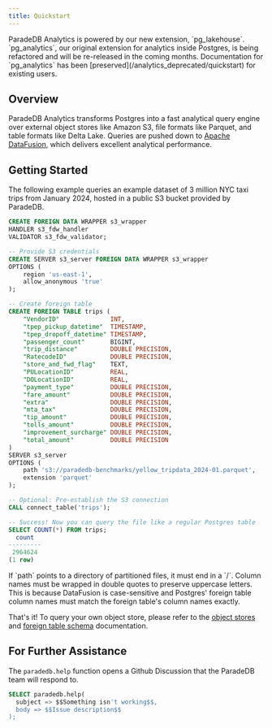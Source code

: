 ```yaml
---
title: Quickstart
---
```


<Note>
  ParadeDB Analytics is powered by our new extension, `pg_lakehouse`.
  `pg_analytics`, our original extension for analytics inside Postgres, is being
  refactored and will be re-released in the coming months. Documentation for
  `pg_analytics` has been [preserved](/analytics_deprecated/quickstart) for
  existing users.
</Note>

## Overview

ParadeDB Analytics transforms Postgres into a fast analytical query engine over external object stores like Amazon S3, file
formats like Parquet, and table formats like Delta Lake. Queries are pushed down to [Apache DataFusion](https://github.com/apache/datafusion), which
delivers excellent analytical performance.

## Getting Started

The following example queries an example dataset of 3 million NYC taxi trips from January 2024, hosted in a
public S3 bucket provided by ParadeDB.

```sql
CREATE FOREIGN DATA WRAPPER s3_wrapper
HANDLER s3_fdw_handler
VALIDATOR s3_fdw_validator;

-- Provide S3 credentials
CREATE SERVER s3_server FOREIGN DATA WRAPPER s3_wrapper
OPTIONS (
    region 'us-east-1',
    allow_anonymous 'true'
);

-- Create foreign table
CREATE FOREIGN TABLE trips (
    "VendorID"              INT,
    "tpep_pickup_datetime"  TIMESTAMP,
    "tpep_dropoff_datetime" TIMESTAMP,
    "passenger_count"       BIGINT,
    "trip_distance"         DOUBLE PRECISION,
    "RatecodeID"            DOUBLE PRECISION,
    "store_and_fwd_flag"    TEXT,
    "PULocationID"          REAL,
    "DOLocationID"          REAL,
    "payment_type"          DOUBLE PRECISION,
    "fare_amount"           DOUBLE PRECISION,
    "extra"                 DOUBLE PRECISION,
    "mta_tax"               DOUBLE PRECISION,
    "tip_amount"            DOUBLE PRECISION,
    "tolls_amount"          DOUBLE PRECISION,
    "improvement_surcharge" DOUBLE PRECISION,
    "total_amount"          DOUBLE PRECISION
)
SERVER s3_server
OPTIONS (
    path 's3://paradedb-benchmarks/yellow_tripdata_2024-01.parquet',
    extension 'parquet'
);

-- Optional: Pre-establish the S3 connection
CALL connect_table('trips');

-- Success! Now you can query the file like a regular Postgres table
SELECT COUNT(*) FROM trips;
  count
---------
 2964624
(1 row)
```

<Note>
  If `path` points to a directory of partitioned files, it must end in a `/`.
</Note>

<Note>
  Column names must be wrapped in double quotes to preserve uppercase letters.
  This is because DataFusion is case-sensitive and Postgres' foreign table
  column names must match the foreign table's column names exactly.
</Note>

That's it! To query your own object store, please refer to the [object stores](/analytics/object_stores) and
[foreign table schema](/analytics/schema) documentation.

## For Further Assistance

The `paradedb.help` function opens a Github Discussion that the ParadeDB team will respond to.

```sql
SELECT paradedb.help(
  subject => $$Something isn't working$$,
  body => $$Issue description$$
);
```
